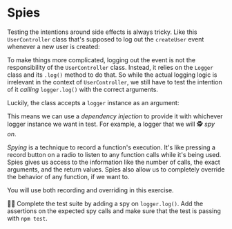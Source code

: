 # Spies

Testing the intentions around side effects is always tricky. Like this `UserController` class that's supposed to log out the `createUser` event whenever a new user is created:

<CodeFile file="user-service.ts" highlight="7" nocopy />

To make things more complicated, logging out the event is not the responsibility of the `UserController` class. Instead, it relies on the `Logger` class and its `.log()` method to do that. So while the actual logging logic is irrelevant in the context of `UserController`, we still have to test the intention of it _calling_ `logger.log()` with the correct arguments.

Luckily, the class accepts a `logger` instance as an argument:

<CodeFile file="user-service.ts" range="4" nocopy />

This means we can use a _dependency injection_ to provide it with whichever logger instance we want in test. For example, a logger that we will 🕵️ _spy on_.

_Spying_ is a technique to record a function's execution. It's like pressing a record button on a radio to listen to any function calls while it's being used. Spies gives us access to the information like the number of calls, the exact arguments, and the return values. Spies also allow us to completely override the behavior of any function, if we want to.

You will use both recording and overriding in this exercise.

👨‍💼 Complete the <InlineFile file="user-service.test.ts" /> test suite by adding a spy on `logger.log()`. Add the assertions on the expected spy calls and make sure that the test is passing with `npm test`.
